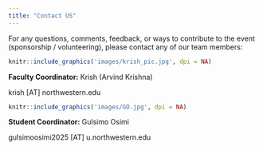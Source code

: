 ```yaml
---
title: "Contact US"
---
```


For any questions, comments, feedback, or ways to contribute to the event (sponsorship / volunteering), please contact any of our team members:

```r
knitr::include_graphics('images/krish_pic.jpg', dpi = NA)
```

**Faculty Coordinator:** Krish (Arvind Krishna)

krish [AT] northwestern.edu

```r
knitr::include_graphics('images/GO.jpg', dpi = NA)
```

**Student Coordinator:** Gulsimo Osimi

gulsimoosimi2025 [AT] u.northwestern.edu